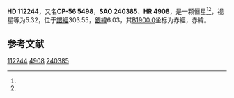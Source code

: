 {{Starbox begin
| name = HD 112244
}}
{{Starbox observe
| epoch = [[J2000.0|J2000.0]]
| constell = {{星座名待查}}<ref name=SIMBAD>{{cite web
 | url=http://simbad.u-strasbg.fr/simbad/sim-id?Ident=HR+4908
 | title =Pulsating variable Star
 | publisher=Centre de Données astronomiques de Strasbourg
 | work=SIMBAD
 | accessdate=2012-07-13}}</ref><ref name=DATA>{{cite web
 | url=http://vizier.u-strasbg.fr/viz-bin/VizieR-5?-out.add=.&-source=5050&-corr=PK=HR&-out.max=9999&HR=4908
 | title=VizieR Detailed Page
 | accessdate=2012-07-13
 | archive-date=2019-02-16
 | archive-url=https://web.archive.org/web/20190216080934/http://vizier.u-strasbg.fr/viz-bin/VizieR-5?-out.add=.&-source=5050&-corr=PK=HR&-out.max=9999&HR=4908
 | dead-url=no
 }}</ref>
| 星官 = 
| ra = {{RA|12|55|57}}<ref name=SIMBAD /><ref name=DATA />
| dec = {{DEC|-56|50|10}}<ref name=SIMBAD /><ref name=DATA />
| appmag_v = 5.32<ref name=SIMBAD /><ref name=DATA />
}}
{{Starbox character
| class = O9Ib<ref name=SIMBAD /><ref name=DATA />
| b-v = 0.01<ref name=SIMBAD /><ref name=DATA />
| u-b = -0.84<ref name=SIMBAD /><ref name=DATA />
| r-i = <ref name=SIMBAD /><ref name=DATA />
| variable = 
}}
{{Starbox astrometry
| radial_v = -0.84
| prop_mo_ra = 18
| parallax = 
| p_error = 
}}
{{Starbox catalog
| names =CP-56 5498，[[SAO星表|SAO]] 240385，[[HD星表|HD]] 112244，[[HR星表|HR]] 4908}}
{{Starbox reference |Simbad=HR+4908}}
{{Starbox end}}

'''HD 112244'''，又名'''CP-56 5498'''，'''SAO 240385'''、'''HR 4908'''，是一颗恒星<ref name=SIMBAD /><ref name=DATA />，视星等为5.32，位于[[銀道座標系|銀經]]303.55，[[銀道座標系|銀緯]]6.03，其[[B1900.0|B1900.0]]坐标为赤經{{RA|12|50|3.5}}，赤緯{{DEC|-56|6.03|37}}。

== 参考文献 ==
{{reflist}}

{{star-stub}}

[[Category:HD和HDE天體|112244]]
[[Category:HR天體|4908]]
[[Category:SAO天體|240385]]